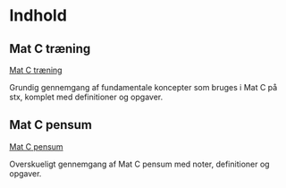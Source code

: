 # Indhold

## Mat C træning
[Mat C træning](f%C3%B8rste-g.qmd)

Grundig gennemgang af fundamentale koncepter som bruges i Mat C på stx, komplet med definitioner og opgaver.

## Mat C pensum
[Mat C pensum](1-G_book/0.index.qmd)

Overskueligt gennemgang af Mat C pensum med noter, definitioner og opgaver.


